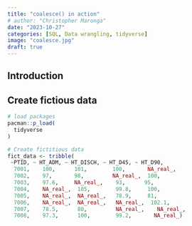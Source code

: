 ```yaml
---
title: "coalesce() in action"
# author: "Christopher Maronga"
date: "2023-10-27"
categories: [SQL, Data wrangling, tidyverse]
image: "coalesce.jpg"
draft: true
---
```


## Introduction




## Create fictious data

```r
# load packages
pacman::p_load(
  tidyverse
)

# Create fictitious data
fict_data <- tribble(
 ~PTID, ~ HT_ADM, ~ HT_DISCH, ~ HT_D45, ~ HT_D90,
  7001,    100,      101,        100,       NA_real_,
  7002,    97,       98,         NA_real_,  100,
  7003,    97.6,     NA_real_,    93,      95,
  7004,    NA_real_,  105,        99.8,     100,
  7005,    NA_real_,  NA_real_,   78.9,     81,
  7006,    NA_real_,  NA_real_,   NA_real_,  102.1,
  7007,    78.5,      80,         NA_real_,    NA_real_,
  7008,    97.3,      100,        99.2,       NA_real_)
```

